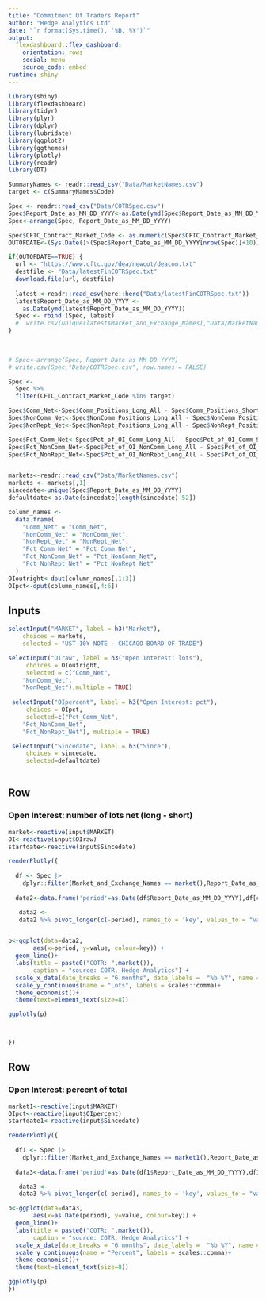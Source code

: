 ```yaml
---
title: "Commitment Of Traders Report"
author: "Hedge Analytics Ltd"
date: "`r format(Sys.time(), '%B, %Y')`"
output: 
  flexdashboard::flex_dashboard:
    orientation: rows
    social: menu
    source_code: embed
runtime: shiny
---
```


```{=html}
<style>                     
.navbar {
  background-color: #D5E4EB;
  border-color:light grey;
}
.navbar-brand {
color:black!important;
}

.section.sidebar {
  top: 61px;
  border-bottom: 10px solid #ececec;
  border-left: 10px solid #ececec;
  background-color: #D5E4EB;
  border-color:light grey;
}

</style>        
```

```r
library(shiny)
library(flexdashboard)
library(tidyr)
library(plyr)
library(dplyr)
library(lubridate)
library(ggplot2)
library(ggthemes)
library(plotly)
library(readr)
library(DT)

SummaryNames <- readr::read_csv("Data/MarketNames.csv")
target <- c(SummaryNames$Code)

Spec <- readr::read_csv("Data/COTRSpec.csv")
Spec$Report_Date_as_MM_DD_YYYY<-as.Date(ymd(Spec$Report_Date_as_MM_DD_YYYY))
Spec<-arrange(Spec, Report_Date_as_MM_DD_YYYY)

Spec$CFTC_Contract_Market_Code <- as.numeric(Spec$CFTC_Contract_Market_Code)
OUTOFDATE<-(Sys.Date()>(Spec$Report_Date_as_MM_DD_YYYY[nrow(Spec)]+10))

if(OUTOFDATE==TRUE) {
  url <- "https://www.cftc.gov/dea/newcot/deacom.txt"
  destfile <- "Data/latestFinCOTRSpec.txt"
  download.file(url, destfile)
  
  latest <-readr::read_csv(here::here("Data/latestFinCOTRSpec.txt"))
  latest$Report_Date_as_MM_DD_YYYY <-
    as.Date(ymd(latest$Report_Date_as_MM_DD_YYYY))
  Spec <- rbind (Spec, latest)
  #  write.csv(unique(latest$Market_and_Exchange_Names),"Data/MarketNames.csv",row.names = FALSE)
}  
  
  

# Spec<-arrange(Spec, Report_Date_as_MM_DD_YYYY)
# write.csv(Spec,"Data/COTRSpec.csv", row.names = FALSE)

Spec <-
  Spec %>%
  filter(CFTC_Contract_Market_Code %in% target)

Spec$Comm_Net<-Spec$Comm_Positions_Long_All - Spec$Comm_Positions_Short_All
Spec$NonComm_Net<-Spec$NonComm_Positions_Long_All - Spec$NonComm_Positions_Short_All
Spec$NonRept_Net<-Spec$NonRept_Positions_Long_All - Spec$NonRept_Positions_Short_All

Spec$Pct_Comm_Net<-Spec$Pct_of_OI_Comm_Long_All - Spec$Pct_of_OI_Comm_Short_All
Spec$Pct_NonComm_Net<-Spec$Pct_of_OI_NonComm_Long_All - Spec$Pct_of_OI_NonComm_Short_All
Spec$Pct_NonRept_Net<-Spec$Pct_of_OI_NonRept_Long_All - Spec$Pct_of_OI_NonRept_Short_All


markets<-readr::read_csv("Data/MarketNames.csv")
markets <- markets[,1]
sincedate<-unique(Spec$Report_Date_as_MM_DD_YYYY)
defaultdate<-as.Date(sincedate[length(sincedate)-52])

column_names <-
  data.frame(
    "Comm_Net" = "Comm_Net",
    "NonComm_Net" = "NonComm_Net",
    "NonRept_Net" = "NonRept_Net",
    "Pct_Comm_Net" = "Pct_Comm_Net",
    "Pct_NonComm_Net" = "Pct_NonComm_Net",
    "Pct_NonRept_Net" = "Pct_NonRept_Net"
  )
OIoutright<-dput(column_names[,1:3])
OIpct<-dput(column_names[,4:6])

```

## Inputs {.sidebar}

```r

selectInput("MARKET", label = h3("Market"),
    choices = markets,
    selected = "UST 10Y NOTE - CHICAGO BOARD OF TRADE")

selectInput("OIraw", label = h3("Open Interest: lots"),
     choices = OIoutright,
     selected = c("Comm_Net",
    "NonComm_Net",
    "NonRept_Net"),multiple = TRUE)
 
 selectInput("OIpercent", label = h3("Open Interest: pct"),
     choices = OIpct,
     selected=c("Pct_Comm_Net",
    "Pct_NonComm_Net",
    "Pct_NonRept_Net"), multiple = TRUE)

 selectInput("Sincedate", label = h3("Since"),
     choices = sincedate,
     selected=defaultdate)
 
```

Row {.tabset .tabset-fade}
-----------------------------------------------------------------------

### Open Interest: number of lots net (long - short)

```r

market<-reactive(input$MARKET)
OI<-reactive(input$OIraw)
startdate<-reactive(input$Sincedate)

renderPlotly({
  
  df <- Spec |>
    dplyr::filter(Market_and_Exchange_Names == market(),Report_Date_as_MM_DD_YYYY>=startdate())
  
  data2<-data.frame('period'=as.Date(df$Report_Date_as_MM_DD_YYYY),df[c(OI())])

   data2 <-
   data2 %>% pivot_longer(c(-period), names_to = 'key', values_to = "value")


p<-ggplot(data=data2,
       aes(x=period, y=value, colour=key)) +
  geom_line()+
  labs(title = paste0("COTR: ",market()),
       caption = "source: COTR, Hedge Analytics") +
  scale_x_date(date_breaks = "6 months", date_labels =  "%b %Y", name = "Date") +
  scale_y_continuous(name = "Lots", labels = scales::comma)+
  theme_economist()+
  theme(text=element_text(size=8))

ggplotly(p)



})


```


Row {data-width=350}
-----------------------------------------------------------------------

### Open Interest: percent of total

```r
market1<-reactive(input$MARKET)
OIpct<-reactive(input$OIpercent)
startdate1<-reactive(input$Sincedate)

renderPlotly({
  
  df1 <- Spec |>
    dplyr::filter(Market_and_Exchange_Names == market1(),Report_Date_as_MM_DD_YYYY>=startdate1())
  
  data3<-data.frame('period'=as.Date(df1$Report_Date_as_MM_DD_YYYY),df1[c(OIpct())])

   data3 <-
   data3 %>% pivot_longer(c(-period), names_to = 'key', values_to = "value")

p<-ggplot(data=data3,
       aes(x=as.Date(period), y=value, colour=key)) +
  geom_line()+
  labs(title = paste0("COTR: ",market()),
       caption = "source: COTR, Hedge Analytics") +
  scale_x_date(date_breaks = "6 months", date_labels =  "%b %Y", name = "Date") +
  scale_y_continuous(name = "Percent", labels = scales::comma)+
  theme_economist()+
  theme(text=element_text(size=8))

ggplotly(p)
})
```

